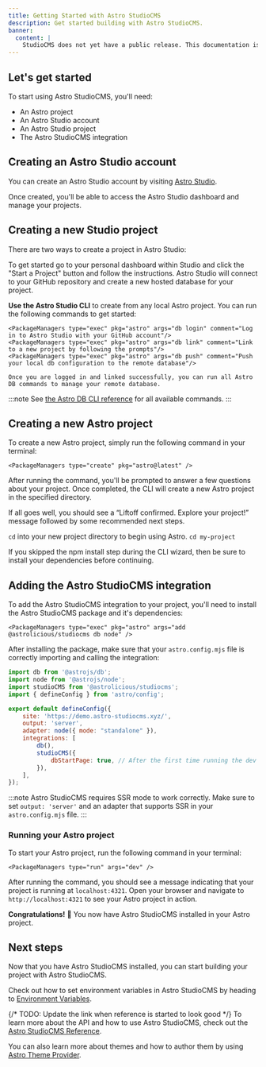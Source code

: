 ```yaml
---
title: Getting Started with Astro StudioCMS
description: Get started building with Astro StudioCMS.
banner:
  content: |
    StudioCMS does not yet have a public release. This documentation is a preview of what's to come.
---
```



## Let's get started

To start using Astro StudioCMS, you'll need:

- An Astro project
- An Astro Studio account
- An Astro Studio project
- The Astro StudioCMS integration

## Creating an Astro Studio account

You can create an Astro Studio account by visiting [Astro Studio](https://studio.astro.build/).

Once created, you'll be able to access the Astro Studio dashboard and manage your projects.

## Creating a new Studio project

There are two ways to create a project in Astro Studio:

To get started go to your personal dashboard within Studio and click the "Start a Project" button and follow the instructions. Astro Studio will connect to your GitHub repository and create a new hosted database for your project.

**Use the Astro Studio CLI** to create from any local Astro project. You can run the following commands to get started:

    <PackageManagers type="exec" pkg="astro" args="db login" comment="Log in to Astro Studio with your GitHub account"/>
    <PackageManagers type="exec" pkg="astro" args="db link" comment="Link to a new project by following the prompts"/>
    <PackageManagers type="exec" pkg="astro" args="db push" comment="Push your local db configuration to the remote database"/>

    Once you are logged in and linked successfully, you can run all Astro DB commands to manage your remote database. 

:::note
See [the Astro DB CLI reference](https://docs.astro.build/en/guides/integrations-guide/db/#astro-db-cli-reference) for all available commands.
:::

## Creating a new Astro project

To create a new Astro project, simply run the following command in your terminal:

    <PackageManagers type="create" pkg="astro@latest" />

After running the command, you'll be prompted to answer a few questions about your project. Once completed, the CLI will create a new Astro project in the specified directory.

If all goes well, you should see a “Liftoff confirmed. Explore your project!” message followed by some recommended next steps.

`cd` into your new project directory to begin using Astro. `cd my-project`

If you skipped the npm install step during the CLI wizard, then be sure to install your dependencies before continuing.

## Adding the Astro StudioCMS integration

To add the Astro StudioCMS integration to your project, you'll need to install the Astro StudioCMS package and it's dependencies:

    <PackageManagers type="exec" pkg="astro" args="add @astrolicious/studiocms db node" />

After installing the package, make sure that your `astro.config.mjs` file is correctly importing and calling the integration:

```js title="astro.config.mjs"
import db from '@astrojs/db';
import node from '@astrojs/node';
import studioCMS from '@astrolicious/studiocms';
import { defineConfig } from 'astro/config';

export default defineConfig({
    site: 'https://demo.astro-studiocms.xyz/',
    output: 'server',
    adapter: node({ mode: "standalone" }),
    integrations: [
        db(),
        studioCMS({
            dbStartPage: true, // After the first time running the dev server and following the instructions at http://localhost:4321/start this will be set to false.
        }),
    ],
});
```

:::note
Astro StudioCMS requires SSR mode to work correctly. Make sure to set `output: 'server'` and an adapter that supports SSR in your `astro.config.mjs` file.
:::

### Running your Astro project

To start your Astro project, run the following command in your terminal:

    <PackageManagers type="run" args="dev" />

After running the command, you should see a message indicating that your project is running at `localhost:4321`. Open your browser and navigate to `http://localhost:4321` to see your Astro project in action.

**Congratulations!** 🥳 You now have Astro StudioCMS installed in your Astro project.

## Next steps

Now that you have Astro StudioCMS installed, you can start building your project with Astro StudioCMS.

Check out how to set environment variables in Astro StudioCMS by heading to [Environment Variables](/start-here/environment-variables).

{/* TODO: Update the link when reference is started to look good */}
To learn more about the API and how to use Astro StudioCMS, check out the [Astro StudioCMS Reference](/reference/example).

You can also learn more about themes and how to author them by using [Astro Theme Provider](https://astro-theme-provider.netlify.app/).